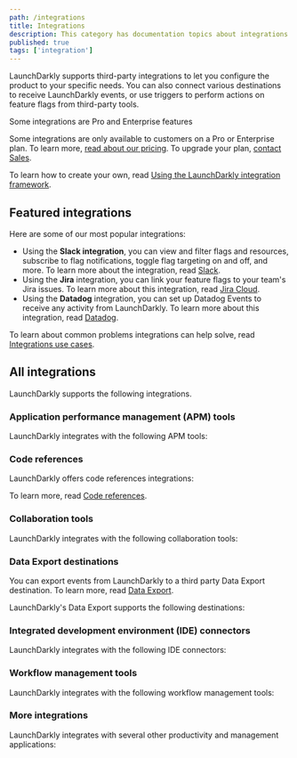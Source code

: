 ```yaml
---
path: /integrations
title: Integrations
description: This category has documentation topics about integrations from third-party apps. You can also connect various destinations to receive LaunchDarkly events.
published: true
tags: ['integration']
---
```


LaunchDarkly supports third-party integrations to let you configure the product to your specific needs. You can also connect various destinations to receive LaunchDarkly events, or use triggers to perform actions on feature flags from third-party tools.

<Callout intent="primary">
<CalloutTitle>Some integrations are Pro and Enterprise features</CalloutTitle>
<CalloutDescription>

Some integrations are only available to customers on a Pro or Enterprise plan. To learn more, [read about our pricing](https://launchdarkly.com/pricing/). To upgrade your plan, [contact Sales](https://launchdarkly.com/contact-sales/).

</CalloutDescription>
</Callout>

To learn how to create your own, read [Using the LaunchDarkly integration framework](/integrations/building-integrations).

## Featured integrations

Here are some of our most popular integrations:

- Using the **Slack integration**, you can view and filter flags and resources, subscribe to flag notifications, toggle flag targeting on and off, and more. To learn more about the integration, read [Slack](/integrations/slack).
- Using the **Jira** integration, you can link your feature flags to your team's Jira issues. To learn more about this integration, read [Jira Cloud](/integrations/jira).
- Using the **Datadog** integration, you can set up Datadog Events to receive any activity from LaunchDarkly. To learn more about this integration, read [Datadog](/integrations/datadog).

To learn about common problems integrations can help solve, read [Integrations use cases](/guides/integrations/integrations-use-cases).

## All integrations

LaunchDarkly supports the following integrations.

### Application performance management (APM) tools

LaunchDarkly integrates with the following APM tools:

<ChildPageList path="/integrations/app-performance" />

### Code references

LaunchDarkly offers code references integrations:

<ChildPageList path="/home/code/code-references" omit="/home/code/custom-config" />

To learn more, read [Code references](/home/code/code-references).

### Collaboration tools

LaunchDarkly integrates with the following collaboration tools:

<ChildPageList path="/integrations/collaboration" />

### Data Export destinations

You can export events from LaunchDarkly to a third party Data Export destination. To learn more, read [Data Export](/home/data-export).

LaunchDarkly's Data Export supports the following destinations:

<ChildPageList path="/home/data-export" omit="/home/data-export/schema-reference" />

### Integrated development environment (IDE) connectors

LaunchDarkly integrates with the following IDE connectors:

<ChildPageList path="/integrations/ide" />

### Workflow management tools

LaunchDarkly integrates with the following workflow management tools:

<ChildPageList path="/integrations/workflow" />

### More integrations

LaunchDarkly integrates with several other productivity and management applications:

<ChildPageList path="/integrations/more" />
